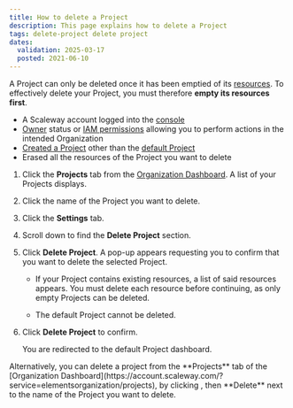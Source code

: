 ```yaml
---
title: How to delete a Project
description: This page explains how to delete a Project
tags: delete-project delete project
dates:
  validation: 2025-03-17
  posted: 2021-06-10
---
```



A Project can only be deleted once it has been emptied of its [resources](/iam/concepts/#resource). To effectively delete your Project, you must therefore **empty its resources first**.

<Requirements />

- A Scaleway account logged into the [console](https://account.scaleway.com/?service=elements)
- [Owner](/iam/concepts/#owner) status or [IAM permissions](/iam/concepts/#permission) allowing you to perform actions in the intended Organization
- [Created a Project](/organizations-and-projects/how-to/create-a-project/) other than the [default Project](/organizations-and-projects/concepts/#default-project)
- Erased all the resources of the Project you want to delete

1. Click the **Projects** tab from the [Organization Dashboard](https://account.scaleway.com/?service=elementsorganization). A list of your Projects displays.
2. Click the name of the Project you want to delete.
2. Click the **Settings** tab.
3. Scroll down to find the **Delete Project** section.
4. Click **Delete Project**. A pop-up appears requesting you to confirm that you want to delete the selected Project.
    <Message type="important">
    - If your Project contains existing resources, a list of said resources appears. You must delete each resource before continuing, as only empty Projects can be deleted.

    - The default Project cannot be deleted.
    </Message>
5. Click **Delete Project** to confirm.

    You are redirected to the default Project dashboard.

<Message type="tip">
Alternatively, you can delete a project from the **Projects** tab of the [Organization Dashboard](https://account.scaleway.com/?service=elementsorganization/projects), by clicking <Icon name="more" />, then **Delete** next to the name of the Project you want to delete.
</Message>


